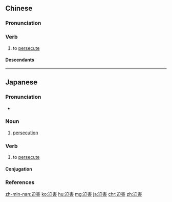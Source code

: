==Chinese==
{{zh-forms}}

===Pronunciation===
{{zh-pron
|m=pòhài
|c=bik1 hoi6
|h=pfs=pet-hoi
|mn=qz:piak-hāi/tw,xm,zz:pek-hāi
|ma=Zh-pòhài.ogg
|cat=v
}}

===Verb===
{{zh-verb}}

# to [[persecute]]

====Descendants====
{{CJKV||はくがい|박해|bách hại}}

{{zh-cat|Intermediate}}

----

==Japanese==
{{ja-kanjitab|はく|がい|yomi=o}}

===Pronunciation===
* {{ja-pron|はくがい|y=o|acc=0|acc_ref=NHK}}

===Noun===
{{ja-noun|はくがい}}

# [[persecution]]

===Verb===
{{ja-verb-suru|はくがい}}

# to [[persecute]]

====Conjugation====
{{ja-suru|はくがい}}

===References===
<references/>

[[zh-min-nan:迫害]]
[[ko:迫害]]
[[hu:迫害]]
[[mg:迫害]]
[[ja:迫害]]
[[chr:迫害]]
[[zh:迫害]]